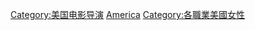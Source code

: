 [[Category:美国电影导演|Category:美国电影导演]]
[[Category:女性电影导演|America]]
[[Category:各職業美國女性|Category:各職業美國女性]]